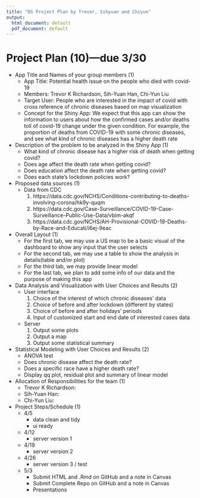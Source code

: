 ```yaml
---
title: "DS Project Plan by Trevor, Sihyuan and Chiyun"
output:
  html_document: default
  pdf_document: default
---
```


# Project Plan (10)---due 3/30

* App Title and Names of your group members (1)
    + App Title: Potential health issue on the people who died with covid-19
    + Members: Trevor K Richardson, Sih-Yuan Han, Chi-Yun Liu
    + Target User: People who are interested in the impact of covid with cross reference of chronic diseases based on map visualization
    + Concept for the Shiny App: We expect that this app can show the information to users about how the confirmed cases and/or deaths toll of covid-19 change under the given condition. For example, the proportion of deaths from COVID-19 with some chronic diseases, and see what kind of chronic diseases has a higher death rate

* Description of the problem to be analyzed in the Shiny App (1)
    + What kind of chronic disease has a higher risk of death when getting covid?
    + Does age affect the death rate when getting covid?
    + Does education affect the death rate when getting covid?
    + Does each state’s lockdown policies work?
    
* Proposed data sources (1)
    + Data from CDC  
      1. https://data.cdc.gov/NCHS/Conditions-contributing-to-deaths-involving-corona/hk9y-quqm  
      2. https://data.cdc.gov/Case-Surveillance/COVID-19-Case-Surveillance-Public-Use-Data/vbim-akqf  
      3. https://data.cdc.gov/NCHS/AH-Provisional-COVID-19-Deaths-by-Race-and-Educati/i6ej-9eac

* Overall Layout (1)
    + For the first tab, we may use a US map to be a basic visual of the dashboard to show any input that the user selects
    + For the second tab, we may use a table to show the analysis in details(table and/or plot)
    + For the third tab, we may provide linear model
    + For the last tab, we plan to add some info of our data and the purpose of making this app

* Data Analysis and Visualization with User Choices and Results (2)
    + User interface
      1. Choice of the interest of which chronic diseases’ data
      2. Choice of before and after lockdown (different by states)
      3. Choice of before and after holidays’ periods
      4. Input of customized start and end date of interested cases data
    
    + Server
      1. Output some plots
      2. Output a map
      3. Output some statistical summary

* Statistical Modeling with User Choices and Results (2)
    + ANOVA test
    + Does chronic disease affect the death rate?
    + Does a specific race have a higher death rate?
    + Display qq plot, residual plot and summary of linear model

* Allocation of Responsibilities for the team (1)
    + Trevor K Richardson: 
    + Sih-Yuan Han:
    + Chi-Yun Liu: 

* Project Steps/Schedule (1)
    + 4/5 
      - data clean and tidy
      - ui ready
    
    + 4/12
      - server version 1
    
    + 4/19
      - server version 2
    
    + 4/26
      - server version 3 / test 
    
    + 5/3 
      - Submit HTML and .Rmd on GitHub and a note in Canvas
      - Submit Complete Repo on GitHub and a note in Canvas
      - Presentations
    